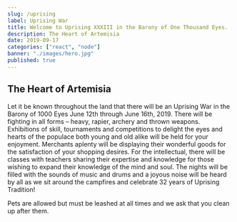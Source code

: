 ```yaml
---
slug: /uprising
label: Uprising War
title: Welcome to Uprising XXXIII in the Barony of One Thousand Eyes.
description: The Heart of Artemisia
date: 2019-09-17
categories: ["react", "node"]
banner: "./images/hero.jpg"
published: true
---
```


## The Heart of Artemisia

Let it be known throughout the land that there will be an Uprising War in the Barony of 1000 Eyes June 12th through June 16th, 2019. There will be fighting in all forms – heavy, rapier, archery and thrown weapons. Exhibitions of skill, tournaments and competitions to delight the eyes and hearts of the populace both young and old alike will be held for your enjoyment. Merchants aplenty will be displaying their wonderful goods for the satisfaction of your shopping desires. For the intellectual, there will be classes with teachers sharing their expertise and knowledge for those wishing to expand their knowledge of the mind and soul. The nights will be filled with the sounds of music and drums and a joyous noise will be heard by all as we sit around the campfires and celebrate 32 years of Uprising Tradition!

Pets are allowed but must be leashed at all times and we ask that you clean up after them.
